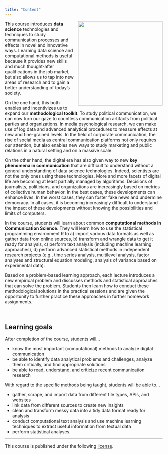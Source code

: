 ```yaml
---
title: "Content"
---
```



<img src="https://images.pexels.com/photos/4769486/pexels-photo-4769486.jpeg" width="270" align= "right" style = "padding-left: 10px; padding-bottm: 10px;"/>

This course introduces **data science** technologies and techniques to study communication processes and effects in novel and innovative ways. Learning data science and computational methods is useful because it provides new skills and much thought-after qualifications in the job market, but also allows us to tap into new areas of research and to gain a better understanding of today’s society. 

On the one hand, this both enables and incentivizes us to expand our **methodological toolkit**. To study political communication, we can now turn our gaze to countless communication artifacts from political parties and organizations. In media psychological research, we can make use of log data and advanced analytical procedures to measure effects at new and fine-grained levels. In the field of corporate communication, the rise of social media as central communication platforms not only requires our attention, but also enables new ways to study marketing and public relations in a natural setting and on a massive scale.

On the other hand, the digital era has also given way to new **key phenomena in communication** that are difficult to understand without a general understanding of data science technologies. Indeed, scientists are not the only ones using these technologies. More and more facets of digital life are becoming at least partially managed by algorithms. Decisions of journalists, politicians, and organizations are increasingly based on metrics of collective human behavior. In the best cases, these developments can enhance lives. In the worst cases, they can foster fake news and undermine democracy. In all cases, it is becoming increasingly difficult to understand the impact of these developments without knowing the possibilities and limits of computers.

In the course, students will learn about common **computational methods in Communication Science**. They will learn how to use the statistical programming environment R to a) import various data formats as well as gather data from online sources, b) transform and wrangle data to get it ready for analysis, c) perform text analysis (including machine learning approaches), d) perform advanced statistical methods in independent research projects (e.g., time series analysis, multilevel analysis, factor analyses and structural equation modeling, analysis of variance based on experimental data).

Based on a problem-based learning approach, each lecture introduces a new empirical problem and discusses methods and statistical approaches that can solve the problem. Students then learn how to conduct these methodological solutions in the practical sessions and are given the opportunity to further practice these approaches in further homework assignments. 

<br>

## Learning goals

After completion of the course, students will...

- know the most important (computational) methods to analyze digital communication
- be able to identify data analytical problems and challenges, analyze them critically, and find appropriate solutions 
- be able to read, understand, and criticize recent communication research

With regard to the specific methods being taught, students will be able to... 

- gather, scrape, and import data from different file types, APIs, and websites
- link data from different sources to create new insights
- clean and transform messy data into a tidy data format ready for analysis
- conduct computational text analysis and use machine learning techniques to extract useful information from textual data
- perform statistical analyses.

<hr>

<p style = "margin-left: auto; margin-right: 0;">
This course is published under the following [license](https://github.com/masurp/VU_CADC/blob/main/LICENSE.md). 
</p>
